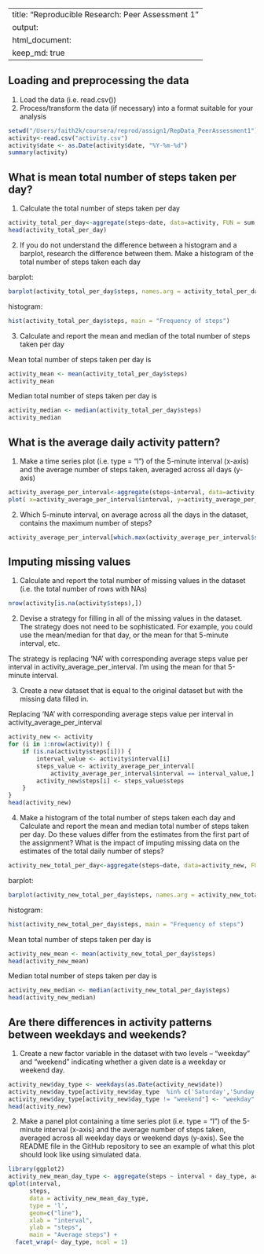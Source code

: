 

---
title: "Reproducible Research: Peer Assessment 1"
output: 
  html_document:
    keep_md: true
---


## Loading and preprocessing the data
1. Load the data (i.e. read.csv())
2. Process/transform the data (if necessary) into a format suitable for your analysis

```r
setwd("/Users/faith2k/coursera/reprod/assign1/RepData_PeerAssessment1")
activity<-read.csv("activity.csv")
activity$date <- as.Date(activity$date, "%Y-%m-%d")
summary(activity)
```


## What is mean total number of steps taken per day?

1. Calculate the total number of steps taken per day
```r
activity_total_per_day<-aggregate(steps~date, data=activity, FUN = sum, na.rm=TRUE)
head(activity_total_per_day)
```

2. If you do not understand the difference between a histogram and a barplot, research the difference between them. Make a histogram of the total number of steps taken each day

barplot:
```r
barplot(activity_total_per_day$steps, names.arg = activity_total_per_day$date, ylab = 'steps', xlab = 'date', main = "Total steps in a day")
```

histogram:
```r
hist(activity_total_per_day$steps, main = "Frequency of steps")
```



3. Calculate and report the mean and median of the total number of steps taken per day


Mean total number of steps taken per day is 
```r
activity_mean <- mean(activity_total_per_day$steps)
activity_mean
```
Median total number of steps taken per day is 
```r
activity_median <- median(activity_total_per_day$steps)
activity_median
```


## What is the average daily activity pattern?
1. Make a time series plot (i.e. type = "l") of the 5-minute interval (x-axis) and the average number of steps taken, averaged across all days (y-axis)

```r
activity_average_per_interval<-aggregate(steps~interval, data=activity, FUN = mean, na.rm=TRUE)
plot( x=activity_average_per_interval$interval, y=activity_average_per_interval$steps, type="l", xlab = "interval", ylab="step", main = "Average number of steps taken")
```

2. Which 5-minute interval, on average across all the days in the dataset, contains the maximum number of steps?
```r
activity_average_per_interval[which.max(activity_average_per_interval$steps),]
```
## Imputing missing values
1. Calculate and report the total number of missing values in the dataset (i.e. the total number of rows with NAs)

```r
nrow(activity[is.na(activity$steps),])
```

2. Devise a strategy for filling in all of the missing values in the dataset. The strategy does not need to be sophisticated. For example, you could use the mean/median for that day, or the mean for that 5-minute interval, etc.

The strategy is replacing 'NA' with corresponding average steps value per interval in activity_average_per_interval. I'm using the mean for that 5-minute interval.

3. Create a new dataset that is equal to the original dataset but with the missing data filled in.

Replacing 'NA' with corresponding average steps value per interval in activity_average_per_interval

```r

activity_new <- activity
for (i in 1:nrow(activity)) {
    if (is.na(activity$steps[i])) {
        interval_value <- activity$interval[i]
        steps_value <- activity_average_per_interval[
            activity_average_per_interval$interval == interval_value,]
        activity_new$steps[i] <- steps_value$steps
    }
}
head(activity_new)
```



4. Make a histogram of the total number of steps taken each day and Calculate and report the mean and median total number of steps taken per day. Do these values differ from the estimates from the first part of the assignment? What is the impact of imputing missing data on the estimates of the total daily number of steps?

```r
activity_new_total_per_day<-aggregate(steps~date, data=activity_new, FUN = sum, na.rm=TRUE)
```

barplot:
```r
barplot(activity_new_total_per_day$steps, names.arg = activity_new_total_per_day$date, ylab = 'steps', xlab = 'date', main = "Total steps in a day")
```

histogram:
```r
hist(activity_new_total_per_day$steps, main = "Frequency of steps")
```

Mean total number of steps taken per day is 
```r
activity_new_mean <- mean(activity_new_total_per_day$steps)
head(activity_new_mean)
```
Median total number of steps taken per day is 
```r
activity_new_median <- median(activity_new_total_per_day$steps)
head(activity_new_median)
```


## Are there differences in activity patterns between weekdays and weekends?
1. Create a new factor variable in the dataset with two levels – “weekday” and “weekend” indicating whether a given date is a weekday or weekend day.

```r
activity_new$day_type <- weekdays(as.Date(activity_new$date))
activity_new$day_type[activity_new$day_type  %in% c('Saturday','Sunday') ] <- "weekend"
activity_new$day_type[activity_new$day_type != "weekend"] <- "weekday"
head(activity_new)
```
2. Make a panel plot containing a time series plot (i.e. type = "l") of the 5-minute interval (x-axis) and the average number of steps taken, averaged across all weekday days or weekend days (y-axis). See the README file in the GitHub repository to see an example of what this plot should look like using simulated data.
```r
library(ggplot2)
activity_new_mean_day_type <- aggregate(steps ~ interval + day_type, activity_new, mean)
qplot(interval, 
      steps, 
      data = activity_new_mean_day_type, 
      type = 'l', 
      geom=c("line"),
      xlab = "interval", 
      ylab = "steps", 
      main = "Average steps") +
  facet_wrap(~ day_type, ncol = 1)
```


